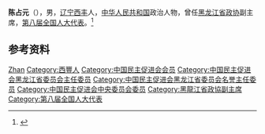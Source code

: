 {{Otheruses|other=名为陈占元的其他人物|陈占元}}

'''陈占元'''（{{bd|1916年|8月|2000年|10月2日|}}），男，[[辽宁|辽宁]][[西丰|西丰]]人，[[中华人民共和国|中华人民共和国]]政治人物，曾任[[黑龙江省政协|黑龙江省政协]]副主席，[[第八届全国人大代表|第八届全国人大代表]]。<ref>{{Cite book|title=中华人民共和国职官志|author=何虎生, 李耀东, 向常福主编|publisher=中国社会出版社|year=2003|isbn=9787800883934|location=北京|pages=}}</ref>

== 参考资料 ==
{{reflist}}

{{中国人物小作品}}

{{Authority control}}
{{DEFAULTSORT:Chen陈}}
[[Category:陈姓|Zhan]]
[[Category:西豐人|Category:西豐人]]
[[Category:中国民主促进会会员|Category:中国民主促进会会员]]
[[Category:中国民主促进会黑龙江省委员会主任委员|Category:中国民主促进会黑龙江省委员会主任委员]]
[[Category:中国民主促进会黑龙江省委员会名誉主任委员|Category:中国民主促进会黑龙江省委员会名誉主任委员]]
[[Category:中国民主促进会中央委员会委员|Category:中国民主促进会中央委员会委员]]
[[Category:黑龍江省政協副主席|Category:黑龍江省政協副主席]]
[[Category:第八届全国人大代表|Category:第八届全国人大代表]]